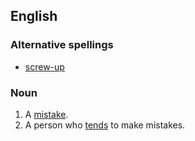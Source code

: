 
== English ==
===Alternative spellings===
*[[screw-up]]

===Noun===
{{en-noun}}
# A [[mistake]].
# A person who [[tends]] to make mistakes.